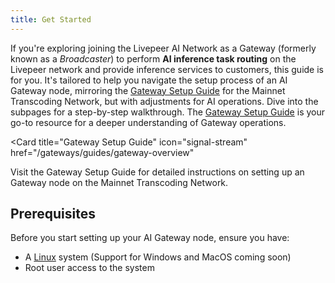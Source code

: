 ```yaml
---
title: Get Started
---
```


If you're exploring joining the Livepeer AI Network as a Gateway (formerly known as a
_Broadcaster_) to perform **AI inference task routing** on the Livepeer network
and provide inference services to customers, this guide is for you. It's
tailored to help you navigate the setup process of an AI Gateway node, mirroring
the [Gateway Setup Guide](/gateways/guides/gateway-overview) for the Mainnet
Transcoding Network, but with adjustments for AI operations. Dive into the
subpages for a step-by-step walkthrough. The
[Gateway Setup Guide](/gateways/guides/gateway-overview) is your go-to resource
for a deeper understanding of Gateway operations.

<Card
  title="Gateway Setup Guide"
  icon="signal-stream"
  href="/gateways/guides/gateway-overview"
>
  Visit the Gateway Setup Guide for detailed instructions on setting up an
  Gateway node on the Mainnet Transcoding Network.
</Card>

## Prerequisites

Before you start setting up your AI Gateway node, ensure you have:

- A [Linux](https://ubuntu.com/download/desktop) system (Support for Windows and
  MacOS coming soon)
- Root user access to the system
